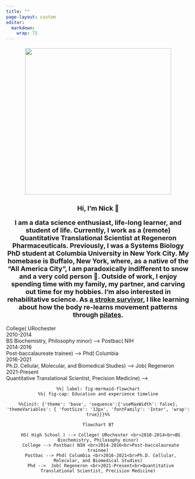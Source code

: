 ```yaml
---
title: ""
page-layout: custom
editor: 
  markdown: 
    wrap: 72
---
```


::: {.column-screen style="text-align: center; font-size:18px"}
![](headshot.png){width="400px" max-width="100%"}

<p style="font-size:27px">

**Hi, I'm Nick 👋**

</p>

<p>**I am a data science enthusiast, life-long learner, and student of
life. Currently, I work as a (remote) Quantitative Translational
Scientist at Regeneron Pharmaceuticals. Previously, I was a Systems
Biology PhD student at Columbia University in New York City. My homebase
is Buffalo, New York, where, as a native of the "All America City", I am
paradoxically indifferent to snow and a very cold person 😬. Outside of
work, I enjoy spending time with my family, my partner, and carving out
time for my hobbies. I'm also interested in rehabilitative science. As
[a stroke
survivor](https://www.wgrz.com/article/life/wny-native-continues-recovery-from-stroke/244046774),
I like learning about how the body re-learns movement patterns through
[pilates](http://www.koppelemethod.com/).**</p>
:::

<style>
	.mermaid  {
	text-align: center;
	overflow-x: scroll;
	}
</style>
<!-- ```{mermaid .mermaid} -->
<!-- %%| label: fig-mermaid-flowchart -->
<!-- %%| fig-cap: Education and experience timeline -->

<!-- %%{init: {'theme': 'base', 'sequence':{'useMaxWidth': false}, 'themeVariables': { 'fontSize': '13px', 'fontFamily': 'Inter', 'wrap': true}}}%% -->

<!-- flowchart BT -->

<!--   HS( High School ) --> College( URochester <br>2010-2014<br>BS Biochemistry, Philosophy minor) -->
<!--   College --> Postbac( NIH <br>2014-2016<br>Post-baccalaureate trainee) -->
<!--   Postbac --> Phd( Columbia <br>2016-2021<br>Ph.D. Cellular, Molecular, and Biomedical Studies) -->
<!--   Phd -->  Job( Regeneron <br>2021-Present<br>Quantitative Translational Scientist, Precision Medicine) -->

<!--   HSCoding[ Liked science <br>] <--- HS -->
<!--   CollegeCoding[ Learned biology, logic, and Java ] <--- College -->
<!--   PostbacCoding[ Hacked genomics with R ] <--- Postbac -->
<!--   PhdCoding[ ML, Systems Biology using R/Python ] <--- Phd -->
<!--   JobCoding[ Scientist/developer using R/Python ] <--- Job -->

<!-- ``` -->

```mermaid
%%| label: fig-mermaid-flowchart
%%| fig-cap: Education and experience timeline

%%{init: {'theme': 'base', 'sequence':{'useMaxWidth': false}, 'themeVariables': { 'fontSize': '13px', 'fontFamily': 'Inter', 'wrap': true}}}%%

flowchart BT

  HS( High School ) --> College( URochester <br>2010-2014<br>BS Biochemistry, Philosophy minor)
  College --> Postbac( NIH <br>2014-2016<br>Post-baccalaureate trainee)
  Postbac --> Phd( Columbia <br>2016-2021<br>Ph.D. Cellular, Molecular, and Biomedical Studies)
  Phd -->  Job( Regeneron <br>2021-Present<br>Quantitative Translational Scientist, Precision Medicine)
  
```
